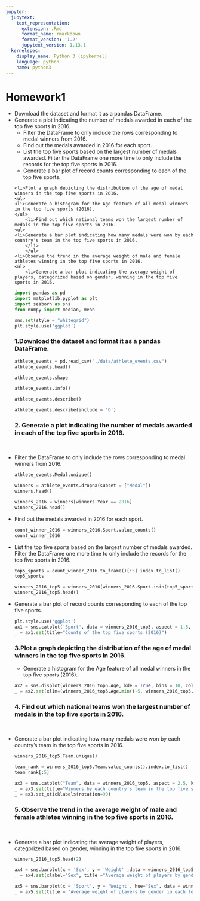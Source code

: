```yaml
---
jupyter:
  jupytext:
    text_representation:
      extension: .Rmd
      format_name: rmarkdown
      format_version: '1.2'
      jupytext_version: 1.13.1
  kernelspec:
    display_name: Python 3 (ipykernel)
    language: python
    name: python3
---
```


# Homework1


<ul>
    <li>Download the dataset and format it as a pandas DataFrame.
    <li>Generate a plot indicating the number of medals awarded in each of the top five sports in 2016.
        <ul>
    <li>Filter the DataFrame to only include the rows corresponding to medal winners from 2016.
    <li>Find out the medals awarded in 2016 for each sport.
    <li>List the top five sports based on the largest number of medals awarded. Filter the DataFrame one more time to only include the records for the top five sports in 2016.
     <li>Generate a bar plot of record counts corresponding to each of the top five sports.
    </ul>
    <li>Plot a graph depicting the distribution of the age of medal winners in the top five sports in 2016.
    <ul>
    <li>Generate a histogram for the Age feature of all medal winners in the top five sports (2016).
    </ul>
        <li>Find out which national teams won the largest number of medals in the top five sports in 2016.
    <ul>
    <li>Generate a bar plot indicating how many medals were won by each country's team in the top five sports in 2016.
        </li>
        </ul>
    <li>Observe the trend in the average weight of male and female athletes winning in the top five sports in 2016.
    <ul>
        <li>Generate a bar plot indicating the average weight of players, categorized based on gender, winning in the top five sports in 2016.

```python
import pandas as pd
import matplotlib.pyplot as plt
import seaborn as sns
from numpy import median, mean

sns.set(style = "whitegrid")
plt.style.use('ggplot')
```

### 1.Download the dataset and format it as a pandas DataFrame.

```python
athlete_events = pd.read_csv("./data/athlete_events.csv")
athlete_events.head()
```

```python
athlete_events.shape
```

```python
athlete_events.info()
```

```python
athlete_events.describe()
```

```python
athlete_events.describe(include = 'O')
```

### 2. Generate a plot indicating the number of medals awarded in each of the top five sports in 2016.

<br>
<li>Filter the DataFrame to only include the rows corresponding to medal winners from 2016.


```python
athlete_events.Medal.unique()
```

```python
winners = athlete_events.dropna(subset = ["Medal"])
winners.head()
```

```python
winners_2016 = winners[winners.Year == 2016]
winners_2016.head()
```

<li> Find out the medals awarded in 2016 for each sport.

```python
count_winner_2016 = winners_2016.Sport.value_counts()
count_winner_2016
```

<li> List the top five sports based on the largest number of medals awarded. Filter the DataFrame one more time to only include the records for the top five sports in 2016.

```python
top5_sports = count_winner_2016.to_frame()[:5].index.to_list()
top5_sports
```

```python
winners_2016_top5 = winners_2016[winners_2016.Sport.isin(top5_sports)]
winners_2016_top5.head()
```

<li> Generate a bar plot of record counts corresponding to each of the top five sports.

```python
plt.style.use('ggplot')
ax1 = sns.catplot('Sport', data = winners_2016_top5, aspect = 1.5, kind = 'count' , order = top5_sports)
_ = ax1.set(title="Counts of the top five sports (2016)")
```

### 3.Plot a graph depicting the distribution of the age of medal winners in the top five sports in 2016.

<ul>
    <li>Generate a histogram for the Age feature of all medal winners in the top five sports (2016).
    </ul>

```python
ax2 = sns.displot(winners_2016_top5.Age, kde = True, bins = 10, color = "g")
_ = ax2.set(xlim=(winners_2016_top5.Age.min()-5, winners_2016_top5.Age.max()+5), title = "Age of all medal winners in the top five sports (2016).")
```

### 4. Find out which national teams won the largest number of medals in the top five sports in 2016.
<br>
<li>Generate a bar plot indicating how many medals were won by each country's team in the top five sports in 2016.

```python
winners_2016_top5.Team.unique()
```

```python
team_rank = winners_2016_top5.Team.value_counts().index.to_list()
team_rank[:5]
```

```python
ax3 = sns.catplot("Team", data = winners_2016_top5, aspect = 2.5, kind = "count", order = team_rank)
_ = ax3.set(title="Winners by each country's team in the top five sports (2016)")
_ = ax3.set_xticklabels(rotation=90)
```

### 5. Observe the trend in the average weight of male and female athletes winning in the top five sports in 2016.
<br>
<li> Generate a bar plot indicating the average weight of players, categorized based on gender, winning in the top five sports in 2016.

```python
winners_2016_top5.head(2)
```

```python
ax4 = sns.barplot(x = 'Sex', y = 'Weight' ,data = winners_2016_top5, estimator = mean)
_ = ax4.set(xlabel="Sex", title ="Average weight of players by gender in top five sports (2016)" )
```

```python
ax5 = sns.barplot(x = 'Sport', y = 'Weight', hue="Sex", data = winners_2016_top5, estimator = mean, order = top5_sports)
_ = ax5.set(title = "Average weight of players by gender in each top five sports (2016)" )
```

```python

```
